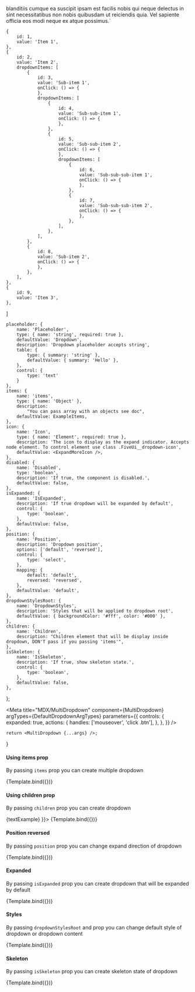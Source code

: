 
blanditiis cumque ea suscipit ipsam est facilis nobis qui neque delectus in sint necessitatibus non nobis
quibusdam ut reiciendis quia. Vel sapiente officia eos modi neque ex atque possimus.`

	{
		id: 1,
		value: 'Item 1',
	},
	{
		id: 2,
		value: 'Item 2',
		dropdownItems: [
			{
				id: 3,
				value: 'Sub-item 1',
				onClick: () => {
				},
				dropdownItems: [
					{
						id: 4,
						value: 'Sub-sub-item 1',
						onClick: () => {
						},
					},
					{
						id: 5,
						value: 'Sub-sub-item 2',
						onClick: () => {
						},
						dropdownItems: [
							{
								id: 6,
								value: 'Sub-sub-sub-item 1',
								onClick: () => {
								},
							},
							{
								id: 7,
								value: 'Sub-sub-sub-item 2',
								onClick: () => {
								},
							},
						],
					},
				],
			},
			{
				id: 8,
				value: 'Sub-item 2',
				onClick: () => {
				},
			},
		],
	},
	{
		id: 9,
		value: 'Item 3',
	},
]

	placeholder: {
		name: 'Placeholder',
		type: { name: 'string', required: true },
		defaultValue: 'Dropdown',
		description: 'Dropdown placeholder accepts string',
		table: {
			type: { summary: 'string' },
			defaultValue: { summary: 'Hello' },
		},
		control: {
			type: 'text'
		}
	},
	items: {
		name: 'items',
		type: { name: 'Object' },
		description:
			"You can pass array with an objects see doc",
		defaultValue: ExampleItems,
	},
	icon: {
		name: 'Icon',
		type: { name: 'Element', required: true },
		description: 'The icon to display as the expand indicator. Accepts node element. To control element use class .FiveUi__dropdown-icon',
		defaultValue: <ExpandMoreIcon />,
	},
	disabled: {
		name: 'Disabled',
		type: 'boolean',
		description: 'If true, the component is disabled.',
		defaultValue: false,
	},
	isExpanded: {
		name: 'IsExpanded',
		description: 'If true dropdown will be expanded by default',
		control: {
			type: 'boolean',
		},
		defaultValue: false,
	},
	position: {
		name: 'Position',
		description: 'Dropdown position',
		options: ['default', 'reversed'],
		control: {
			type: 'select',
		},
		mapping: {
			default: 'default',
			reversed: 'reversed',
		},
		defaultValue: 'default',
	},
	dropdownStylesRoot: {
		name: 'DropdownStyles',
		description: 'Styles that will be applied to dropdown root',
		defaultValue: { backgroundColor: '#fff', color: '#000' },
	},
	children: {
		name: 'Children',
		description: "Children element that will be display inside dropdown, DON'T pass if you passing 'items'",
	},
	isSkeleton: {
		name: 'IsSkeleton',
		description: 'If true, show skeleton state.',
		control: {
			type: 'boolean',
		},
		defaultValue: false,
	},
};

<Meta title="MDX/MultiDropdown" component={MultiDropdown} argTypes={DefaultDropdownArgTypes} parameters={{
	controls: {
		expanded: true,
		actions: {
			handles: ['mouseover', 'click .btn'],
		},
	},
}}
/>

	return <MultiDropdown {...args} />;
}

#### Using items prop

By passing `items` prop you can create multiple dropdown

<Canvas>
	<Story name="Using items prop" args={{ items: ExampleItems }}>
		{Template.bind({})}
	</Story>
</Canvas>

#### Using children prop

By passing `children` prop you can create dropdown

<Canvas>
	<Story name="Using children prop" args={{ children: <div style={{ padding: '30px' }}>{textExample}</div> }}>
		{Template.bind({})}
	</Story>
</Canvas>

#### Position reversed

By passing `position` prop you can change expand direction of dropdown

<Canvas>
	<Story name="Reversed" args={{ position: 'reversed' }} parameters={{
		layout: 'centered'
	}}>
		{Template.bind({})}
	</Story>
</Canvas>

#### Expanded

By passing `isExpanded` prop you can create dropdown that will be expanded by default

<Canvas>
	<Story name="Expanded" args={{ isExpanded: true }}>
		{Template.bind({})}
	</Story>
</Canvas>


#### Styles

By passing `dropdownStylesRoot` and prop you can change default style of dropdown or dropdown content

<Canvas>
	<Story name="StyledRoot" args={{
		dropdownStylesRoot: {
			backgroundColor: 'green', color: '#fff', '& svg': {
				color: '#fff',
			}
		},
	}}>
		{Template.bind({})}
	</Story>
</Canvas>

#### Skeleton

By passing `isSkeleton` prop you can create skeleton state of dropdown

<Canvas>
	<Story name="Skeleton" args={{ isSkeleton: true }}>
		{Template.bind({})}
	</Story>
</Canvas>

